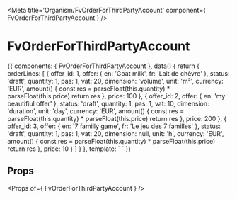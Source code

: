 
<Meta title='Organism/FvOrderForThirdPartyAccount' component={ FvOrderForThirdPartyAccount } />

# FvOrderForThirdPartyAccount

<Canvas>
<Story name='Common' height='150px'>{{
  components: { FvOrderForThirdPartyAccount },
  data() {
    return {
      orderLines: [
        {
          offer_id: 1,
          offer: {
            en: 'Goat milk',
            fr: 'Lait de chêvre'
          },
          status: 'draft',
          quantity: 1,
          pas: 1,
          vat: 20,
          dimension: 'volume',
          unit: 'm³',
          currency: 'EUR',
          amount() {
            const res = parseFloat(this.quantity) * parseFloat(this.price)
            return res
          },
          price: 100
        },
        {
          offer_id: 2,
          offer: {
            en: 'my beautifiul offer'
          },
          status: 'draft',
          quantity: 1,
          pas: 1,
          vat: 10,
          dimension: 'duration',
          unit: 'day',
          currency: 'EUR',
          amount() {
            const res = parseFloat(this.quantity) * parseFloat(this.price)
            return res
          },
          price: 200
        },
        {
          offer_id: 3,
          offer: {
            en: '7 familly game',
            fr: 'Le jeu des 7 familles'
          },
          status: 'draft',
          quantity: 1,
          pas: 1,
          vat: 20,
          dimension: null,
          unit: 'h',
          currency: 'EUR',
          amount() {
            const res = parseFloat(this.quantity) * parseFloat(this.price)
            return res
          },
          price: 10
        }
      ]
    }
  },
  template: `<FvOrderForThirdPartyAccount
    :order="orderLines"
  >
  </FvOrderForThirdPartyAccount>`
}}</Story>
</Canvas>

## Props

<Props of={ FvOrderForThirdPartyAccount } />
